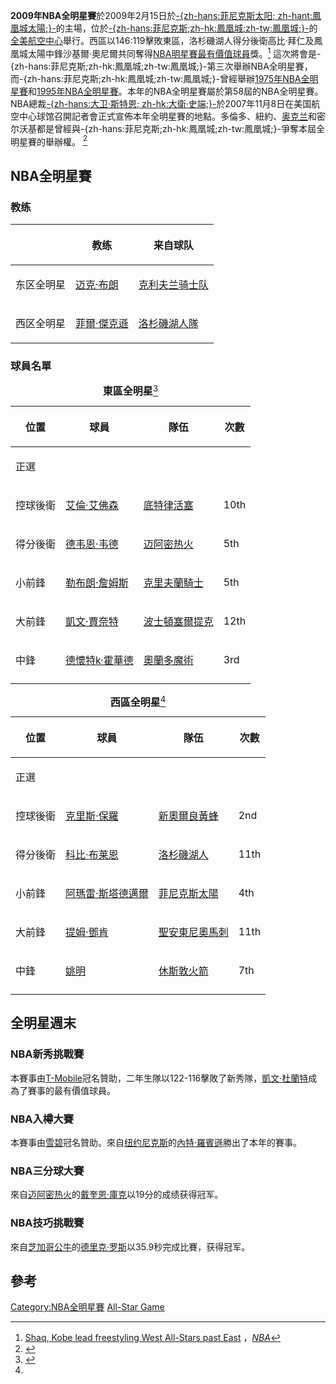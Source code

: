 {{NoteTA|G1=NBA
|1=zh-cn:明星队赛; zh-tw:全明星賽}}
{{Infobox NBAAllStarGame
| name       = 2009年NBA全明星賽
| image         = [[File:Allstar2009logo.jpg|File:Allstar2009logo.jpg]]
| visitor       = [[東部聯盟_(NBA)|東部]]
| home          = '''[[西部聯盟_(NBA)|西部]]'''
| visitor_total = 119 
| home_total    = 146
| visitor_qtr1 = 27
| visitor_qtr2 = 40
| visitor_qtr3 = 24
| visitor_qtr4 = 28
| home_qtr1 = 34
| home_qtr2 = 38
| home_qtr3 = 38
| home_qtr4 = 36
| date       = 2009年2月15日
| arena      = [[全美航空中心|全美航空中心]]
| city       = 鳳凰城 (亞利桑那州)|-{zh-hans:菲尼克斯;zh-hk:鳳凰城;zh-tw:鳳凰城;}-
| referee    = #25 Tony Brothers<br />#44 Ron Olesiak<br />#18 Mark Wunderlich
| attendance = 16,382
| odds       = 
| coin_toss  =
| MVP        = [[沙奎尔·奥尼尔|沙奎尔·奥尼尔]]、[[科比·布莱恩特|科比·布莱恩特]]
| anthem     = [[乔丁·斯帕克斯|乔丁·斯帕克斯]]、[[塔米亚·希尔|塔米亚·希尔]]
| halftime   = John Legend
| network    = [[NBA_on_TNT|TNT]]
| announcers = [[马尔福·阿尔伯特|马尔福·阿尔伯特]]、[[雷吉·米勒|雷吉·米勒]]和[[道格·柯林斯|道格·柯林斯]]
| rating     = 
| share      = 
| prev_year  = [[2008年NBA全明星賽|2008]] 
| next_year  = [[2010年NBA全明星賽|2010]] 
}}

'''2009年NBA全明星賽'''於2009年2月15日於[[菲尼克斯太阳|-{zh-hans:菲尼克斯太阳; zh-hant:鳳凰城太陽;}-]]的主場，位於[[鳳凰城_(亞利桑那州)|-{zh-hans:菲尼克斯;zh-hk:鳳凰城;zh-tw:鳳凰城;}-]]的[[全美航空中心|全美航空中心]]舉行。西區以146:119擊敗東區，洛杉磯湖人得分後衛高比·拜仁及鳳凰城太陽中鋒沙基爾·奧尼爾共同奪得[[NBA明星賽最有價值球員|NBA明星賽最有價值球員]]獎。<ref>[http://www.nba.com/2009/allstar2009/02/16/main.20090215/index.html Shaq, Kobe lead freestyling West All-Stars past East] {{Wayback|url=http://www.nba.com/2009/allstar2009/02/16/main.20090215/index.html |date=20090318105538 }}，''[[NBA|NBA]]''</ref>
這次將會是-{zh-hans:菲尼克斯;zh-hk:鳳凰城;zh-tw:鳳凰城;}-第三次舉辦NBA全明星賽，而-{zh-hans:菲尼克斯;zh-hk:鳳凰城;zh-tw:鳳凰城;}-曾經舉辦[[1975年NBA全明星賽|1975年NBA全明星賽]]和[[1995年NBA全明星賽|1995年NBA全明星賽]]。本年的NBA全明星賽屬於第58屆的NBA全明星賽。NBA總裁[[大卫·斯特恩|-{zh-hans:大卫·斯特恩; zh-hk:大衛·史端;}-]]於2007年11月8日在美国航空中心球馆召開記者會正式宣佈本年全明星賽的地點。多倫多、紐約、[[奥克兰_(加利福尼亚州)|奥克兰]]和密尔沃基都是曾經與-{zh-hans:菲尼克斯;zh-hk:鳳凰城;zh-tw:鳳凰城;}-爭奪本屆全明星賽的舉辦權。
<ref>{{Cite web |url=http://www.nba.com/suns/news/tribune_2009allstar_050221 |title=Phoenix Strong Candidate to Host 2009 |accessdate=2008-05-03 |archive-date=2020-09-30 |archive-url=https://web.archive.org/web/20200930200553/https://www.nba.com/suns/news/tribune_2009allstar_050221 |dead-url=no }}</ref>

== NBA全明星賽 ==
===教练===
{|class="wikitable" border="1"
!
!教练
!来自球队
|-
|东区全明星||[[迈克·布朗|迈克·布朗]]||[[克利夫兰骑士队|克利夫兰骑士队]]
|-
|西区全明星||[[菲爾·傑克遜|菲爾·傑克遜]]||[[洛杉磯湖人隊|洛杉磯湖人隊]]
|}

=== 球員名單 ===
{| class="wikitable" cellpadding="2"
|+'''東區全明星'''<ref name=AllStarStarters>{{cite web|title=Howard tops balloting for 2009 NBA All-Star Game|publisher=NBA.com|accessdate=2009-01-22|url=http://www.nba.com/2009/allstar2009/01/22/allstar_final.allstar09.20090122/index.html|deadurl=yes|archiveurl=https://www.webcitation.org/66R6NBZJj?url=http://www.nba.com/2009/allstar2009/01/22/allstar_final.allstar09.20090122/index.html|archivedate=2012-03-25}}</ref>
|-
! 位置!! 球員!! 隊伍 !! 次數
|-
! colspan="4" | 正選
|-
! 控球後衛
| {{flagicon|USA}} [[艾倫·艾佛森|艾倫·艾佛森]] ||  [[底特律活塞|底特律活塞]] || 10th
|-
! 得分後衛
| {{flagicon|USA}} [[德韦恩·韦德|德韦恩·韦德]] ||  [[迈阿密热火|迈阿密热火]] || 5th
|-
! 小前鋒
| {{flagicon|USA}} [[勒布朗·詹姆斯|勒布朗·詹姆斯]] ||  [[克里夫蘭騎士|克里夫蘭騎士]] || 5th
|-
! 大前鋒
| {{flagicon|USA}} [[凱文·賈奈特|凱文·賈奈特]] || [[波士頓塞爾提克|波士頓塞爾提克]] || 12th
|-
! 中鋒
| {{flagicon|USA}} [[杜禮·侯活|德懷特k·霍華德]] ||  [[奧蘭多魔術|奧蘭多魔術]] || 3rd
|-
|}

{| class="wikitable" cellpadding="2"
|+'''西區全明星'''<ref name=AllStarStarters/>
|-
! 位置!! 球員!! 隊伍 !! 次數
|-
! colspan="4" | 正選
|-
! 控球後衛
| {{flagicon|USA}} [[克里斯·保羅|克里斯·保羅]] || [[新奧爾良黃蜂|新奧爾良黃蜂]] || 2nd
|-
! 得分後衛
| {{flagicon|USA}} [[科比·布莱恩|科比·布莱恩]] || [[洛杉磯湖人|洛杉磯湖人]] || 11th
|-
! 小前鋒
| {{flagicon|USA}} [[阿瑪雷·斯塔德邁爾|阿瑪雷·斯塔德邁爾]] || [[菲尼克斯太陽|菲尼克斯太陽]] || 4th
|-
! 大前鋒
| {{flagicon|USA}} [[添·鄧肯|提姆·鄧肯]] || [[聖安東尼奧馬刺|聖安東尼奧馬刺]] || 11th
|-
! 中鋒
| {{flagicon|CHN}} [[姚明|姚明]] || [[休斯敦火箭|休斯敦火箭]] || 7th
|-
|}

== 全明星週末 ==
=== NBA新秀挑戰賽 ===
本賽事由[[T-Mobile|T-Mobile]]冠名贊助，二年生隊以122-116擊敗了新秀隊，[[凱文·杜蘭特|凱文·杜蘭特]]成為了賽事的最有價值球員。
{{basketballbox|bg=#eee|date=2月13日|place=[[亚利桑那州|亚利桑那州]] [[菲尼克斯|菲尼克斯]] [[全美航空中心|全美航空中心]]
|team1='''二年生隊'''|score1='''122'''
|team2=新秀隊|score2=116
}}

=== NBA入樽大賽 ===
本賽事由[[雪碧|雪碧]]冠名贊助。來自[[纽约尼克斯|纽约尼克斯]]的[[內特·羅賓遜|內特·羅賓遜]]勝出了本年的賽事。

=== NBA三分球大賽 ===
來自[[迈阿密热火|迈阿密热火]]的[[戴奎恩·庫克|戴奎恩·庫克]]以19分的成绩获得冠军。

=== NBA技巧挑戰賽 ===
來自[[芝加哥公牛|芝加哥公牛]]的[[德里克·罗斯|德里克·罗斯]]以35.9秒完成比賽，获得冠军。

== 參考 ==
{{Reflist}} 

{{NBA All-Star Games}}
{{NBA}}

[[Category:NBA全明星賽|Category:NBA全明星賽]]
[[Category:2008–09_NBA赛季|All-Star Game]]